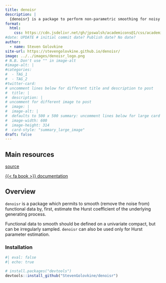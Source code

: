 ```yaml
---
title: denoisr
description: |
  {denoisr} is a package to perform non-parametric smoothing for noisy curve data.
format: 
  html: 
    css: https://cdn.jsdelivr.net/gh/jpswalsh/academicons@1/css/academicons.min.css
#date: UPDATE # initial commit date? Publish date? No date?
author: 
  - name: Steven Golovkine
site-url: https://stevengolovkine.github.io/denoisr/
image: ../../images/denoisr_logo.png
# N.B. Don't use "" in image-alt
#image-alt: |
#categories:
#  - TAG_1
#  - TAG_2
#twitter-card: 
# uncomment lines below for different title and description to post
#  title: |
#  description: |
# uncomment for different image to post
#  image: |
#  image-alt: |
#  defaults to 500 x 500 summary: uncomment lines below for large card
#  image-width: 600 
#  image-height: 314
#  card-style: "summary_large_image" 
draft: false
---
```


## Main resources

::: {.grid .text-center}


::: {.g-col-12 .g-col-sm-6}
<div class="card h-100 border-light">
<a href="https://github.com/StevenGolovkine/denoisr" class="card-link heading-font"><i class="fa-brands fa-github-square"></i> source</a>
</div>

:::

::: {.g-col-12 .g-col-sm-6}
<div class="card h-100 border-light">
<a href="https://stevengolovkine.github.io/denoisr/" class="card-link heading-font">{{< fa book >}} documentation</a>
</div>

:::

:::


## Overview

`denoisr` is a package which permits to smooth (remove the noise from) functional data by, first, estimate the Hurst coefficient of the underlying generating process. 

Functional data to smooth should be defined on a univariate compact, but can be irregularly sampled. `denoisr` can also be used only for Hurst parameter estimation.


### Installation

```r
#| eval: false
#| echo: true

# install.packages("devtools")
devtools::install_github("StevenGolovkine/denoisr")
```
